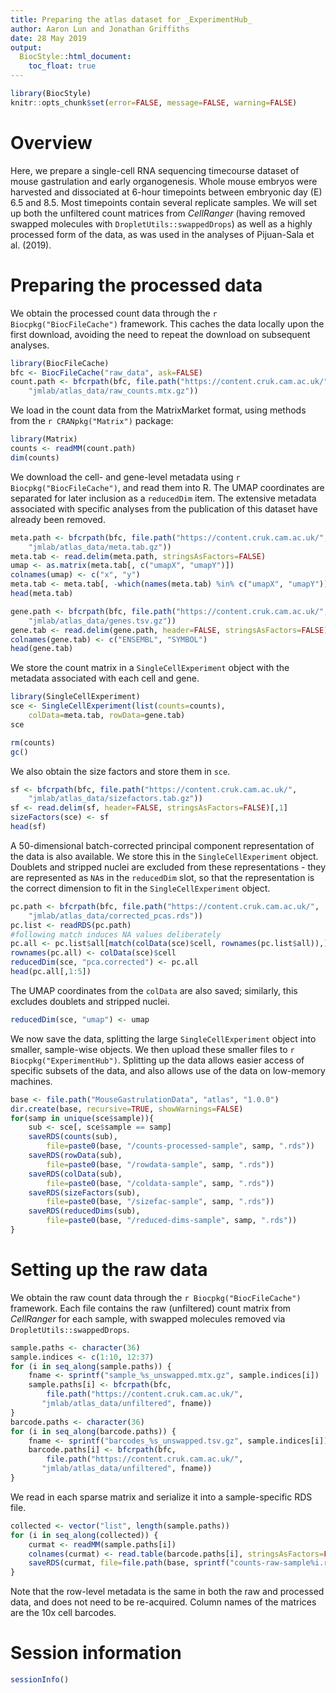 ```yaml
---
title: Preparing the atlas dataset for _ExperimentHub_
author: Aaron Lun and Jonathan Griffiths
date: 28 May 2019
output:
  BiocStyle::html_document:
    toc_float: true
---
```


```r
library(BiocStyle)
knitr::opts_chunk$set(error=FALSE, message=FALSE, warning=FALSE)
```

# Overview

Here, we prepare a single-cell RNA sequencing timecourse dataset of mouse gastrulation and early organogenesis.
Whole mouse embryos were harvested and dissociated at 6-hour timepoints between embryonic day (E) 6.5 and 8.5.
Most timepoints contain several replicate samples.
We will set up both the unfiltered count matrices from _CellRanger_ (having removed swapped molecules with `DropletUtils::swappedDrops`) as well as a highly processed form of the data, as was used in the analyses of Pijuan-Sala et al. (2019).

# Preparing the processed data

We obtain the processed count data through the `r Biocpkg("BiocFileCache")` framework.
This caches the data locally upon the first download, avoiding the need to repeat the download on subsequent analyses.

```r
library(BiocFileCache)
bfc <- BiocFileCache("raw_data", ask=FALSE)
count.path <- bfcrpath(bfc, file.path("https://content.cruk.cam.ac.uk/",
    "jmlab/atlas_data/raw_counts.mtx.gz"))
```

We load in the count data from the MatrixMarket format, using methods from the `r CRANpkg("Matrix")` package:

```r
library(Matrix)
counts <- readMM(count.path)
dim(counts)
```

We download the cell- and gene-level metadata using `r Biocpkg("BiocFileCache")`, and read them into R.
The UMAP coordinates are separated for later inclusion as a `reducedDim` item.
The extensive metadata associated with specific analyses from the publication of this dataset have already been removed.

```r
meta.path <- bfcrpath(bfc, file.path("https://content.cruk.cam.ac.uk/",
    "jmlab/atlas_data/meta.tab.gz"))
meta.tab <- read.delim(meta.path, stringsAsFactors=FALSE)
umap <- as.matrix(meta.tab[, c("umapX", "umapY")])
colnames(umap) <- c("x", "y")
meta.tab <- meta.tab[, -which(names(meta.tab) %in% c("umapX", "umapY"))]
head(meta.tab)

gene.path <- bfcrpath(bfc, file.path("https://content.cruk.cam.ac.uk/",
    "jmlab/atlas_data/genes.tsv.gz"))
gene.tab <- read.delim(gene.path, header=FALSE, stringsAsFactors=FALSE)
colnames(gene.tab) <- c("ENSEMBL", "SYMBOL")
head(gene.tab)
```

We store the count matrix in a `SingleCellExperiment` object with the metadata associated with each cell and gene.

```r
library(SingleCellExperiment)
sce <- SingleCellExperiment(list(counts=counts), 
    colData=meta.tab, rowData=gene.tab)
sce
```

```r
rm(counts)
gc()
```

We also obtain the size factors and store them in `sce`.

```r
sf <- bfcrpath(bfc, file.path("https://content.cruk.cam.ac.uk/",
    "jmlab/atlas_data/sizefactors.tab.gz"))
sf <- read.delim(sf, header=FALSE, stringsAsFactors=FALSE)[,1]
sizeFactors(sce) <- sf
head(sf)
```

A 50-dimensional batch-corrected principal component representation of the data is also available.
We store this in the `SingleCellExperiment` object.
Doublets and stripped nuclei are excluded from these representations - they are represented as `NA`s in the `reducedDim` slot, so that the representation is the correct dimension to fit in the `SingleCellExperiment` object.

```r
pc.path <- bfcrpath(bfc, file.path("https://content.cruk.cam.ac.uk/",
    "jmlab/atlas_data/corrected_pcas.rds"))
pc.list <- readRDS(pc.path)
#following match induces NA values deliberately
pc.all <- pc.list$all[match(colData(sce)$cell, rownames(pc.list$all)),]
rownames(pc.all) <- colData(sce)$cell
reducedDim(sce, "pca.corrected") <- pc.all
head(pc.all[,1:5])
```

The UMAP coordinates from the `colData` are also saved; similarly, this excludes doublets and stripped nuclei.

```r
reducedDim(sce, "umap") <- umap
```

We now save the data, splitting the large `SingleCellExperiment` object into smaller, sample-wise objects.
We then upload these smaller files to `r Biocpkg("ExperimentHub")`.
Splitting up the data allows easier access of specific subsets of the data, and also allows use of the data on low-memory machines.

```r
base <- file.path("MouseGastrulationData", "atlas", "1.0.0")
dir.create(base, recursive=TRUE, showWarnings=FALSE)
for(samp in unique(sce$sample)){
    sub <- sce[, sce$sample == samp]
    saveRDS(counts(sub), 
        file=paste0(base, "/counts-processed-sample", samp, ".rds"))
    saveRDS(rowData(sub), 
        file=paste0(base, "/rowdata-sample", samp, ".rds"))
    saveRDS(colData(sub), 
        file=paste0(base, "/coldata-sample", samp, ".rds"))
    saveRDS(sizeFactors(sub), 
        file=paste0(base, "/sizefac-sample", samp, ".rds"))
    saveRDS(reducedDims(sub), 
        file=paste0(base, "/reduced-dims-sample", samp, ".rds"))
}
```

# Setting up the raw data

We obtain the raw count data through the `r Biocpkg("BiocFileCache")` framework.
Each file contains the raw (unfiltered) count matrix from _CellRanger_ for each sample, with swapped molecules removed via `DropletUtils::swappedDrops`.

```r
sample.paths <- character(36)
sample.indices <- c(1:10, 12:37)
for (i in seq_along(sample.paths)) {
    fname <- sprintf("sample_%s_unswapped.mtx.gz", sample.indices[i])
    sample.paths[i] <- bfcrpath(bfc, 
        file.path("https://content.cruk.cam.ac.uk/",
       "jmlab/atlas_data/unfiltered", fname))
}
barcode.paths <- character(36)
for (i in seq_along(barcode.paths)) {
    fname <- sprintf("barcodes_%s_unswapped.tsv.gz", sample.indices[i])
    barcode.paths[i] <- bfcrpath(bfc, 
        file.path("https://content.cruk.cam.ac.uk/",
       "jmlab/atlas_data/unfiltered", fname))
}
```

We read in each sparse matrix and serialize it into a sample-specific RDS file.

```r
collected <- vector("list", length(sample.paths))
for (i in seq_along(collected)) {
    curmat <- readMM(sample.paths[i])
    colnames(curmat) <- read.table(barcode.paths[i], stringsAsFactors=FALSE)[,1]
    saveRDS(curmat, file=file.path(base, sprintf("counts-raw-sample%i.rds", sample.indices[i])))
}
```

Note that the row-level metadata is the same in both the raw and processed data, and does not need to be re-acquired.
Column names of the matrices are the 10x cell barcodes.

# Session information

```r
sessionInfo()
```

